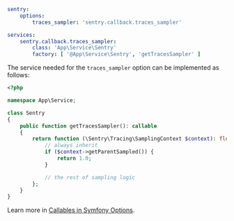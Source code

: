 ```yaml {filename:config/packages/sentry.yaml}
sentry:
    options:
        traces_sampler: 'sentry.callback.traces_sampler'

services:
    sentry.callback.traces_sampler:
        class: 'App\Service\Sentry'
        factory: [ '@App\Service\Sentry', 'getTracesSampler' ]
```

The service needed for the `traces_sampler` option can be implemented as follows:

```php {filename:src/Service/Sentry.php}
<?php

namespace App\Service;

class Sentry
{
    public function getTracesSampler(): callable
    {
        return function (\Sentry\Tracing\SamplingContext $context): float {
            // always inherit
            if ($context->getParentSampled()) {
                return 1.0;
            }

            // the rest of sampling logic
        };
    }
}
```

<Note>

Learn more in [Callables in Symfony Options](/platforms/php/guides/symfony/configuration/symfony-options/#callables).

</Note>
